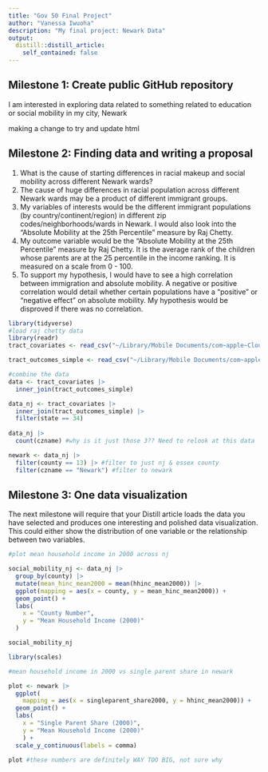 ```yaml
---
title: "Gov 50 Final Project"
author: "Vanessa Iwuoha"
description: "My final project: Newark Data"
output:
  distill::distill_article:
    self_contained: false
---
```




## Milestone 1: Create public GitHub repository

I am interested in exploring data related to something related to education or social mobility in my city, Newark

making a change to try and update html

## Milestone 2: Finding data and writing a proposal 

1. What is the cause of starting differences in racial makeup and social mobility across different Newark wards?
2. The cause of huge differences in racial population across different Newark wards may be a product of different immigrant groups.
3. My variables of interests would be the different immigrant populations (by country/continent/region) in different zip codes/neighborhoods/wards in Newark. I would also look into the “Absolute Mobility at the 25th Percentile” measure by Raj Chetty.
4. My outcome variable would be the “Absolute Mobility at the 25th Percentile” measure by Raj Chetty. It is the average rank of the children whose parents are at the 25 percentile in the income ranking. It is measured on a scale from 0 - 100.
5. To support my hypothesis, I would have to see a high correlation between immigration and absolute mobility. A negative or positive correlation would detail whether certain populations have a “positive” or “negative effect” on absolute mobility. My hypothesis would be disproved if there was no correlation.



```r
library(tidyverse)
#load raj chetty data 
library(readr)
tract_covariates <- read_csv("~/Library/Mobile Documents/com~apple~CloudDocs/Downloads/tract_covariates.csv")

tract_outcomes_simple <- read_csv("~/Library/Mobile Documents/com~apple~CloudDocs/Downloads/tract_outcomes_simple.csv")
```

```r
#combine the data 
data <- tract_covariates |>
  inner_join(tract_outcomes_simple) 
```

```r
data_nj <- tract_covariates |>
  inner_join(tract_outcomes_simple) |>
  filter(state == 34) 
  
data_nj |>
  count(czname) #why is it just those 3?? Need to relook at this data 


```


```r
newark <- data_nj |>
  filter(county == 13) |> #filter to just nj & essex county
  filter(czname == "Newark") #filter to newark
```


## Milestone 3: One data visualization

The next milestone will require that your Distill article loads the data you have selected and produces one interesting and polished data visualization. This could either show the distribution of one variable or the relationship between two variables.

```r
#plot mean household income in 2000 across nj

social_mobility_nj <- data_nj |>
  group_by(county) |>
  mutate(mean_hinc_mean2000 = mean(hhinc_mean2000)) |>
  ggplot(mapping = aes(x = county, y = mean_hinc_mean2000)) +
  geom_point() +
  labs(
    x = "County Number",
    y = "Mean Household Income (2000)"
  )

social_mobility_nj
```

```r

library(scales)

#mean household income in 2000 vs single parent share in newark

plot <- newark |>
  ggplot(
    mapping = aes(x = singleparent_share2000, y = hhinc_mean2000)) +
  geom_point() +
  labs(
    x = "Single Parent Share (2000)",
    y = "Mean Household Income (2000)"
    ) +
  scale_y_continuous(labels = comma)

plot #these numbers are definitely WAY TOO BIG, not sure why
```
